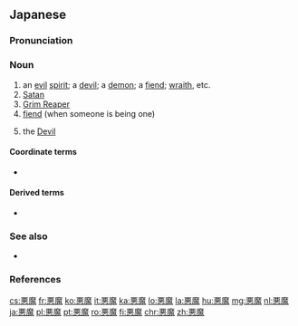 ==Japanese==
{{ja-kanjitab|あく|ま|yomi=o}}

===Pronunciation===
{{ja-pron|あくま|acc=a|acc_ref=NHK|y=go}}

===Noun===
{{ja-noun|あくま|kyu=惡魔}}

# an [[evil]] [[spirit]]; a [[devil]]; a [[demon]]; a [[fiend]]; [[wraith]], etc.
# [[Satan]]
# [[Grim Reaper]]
# [[fiend]] (when someone is being one)
# {{lb|ja|tarot|sort=あくま}} the [[devil|Devil]]

====Coordinate terms====
* {{ja-r|タロット|gloss=[[tarot]]}}

====Derived terms====
* {{ja-r|悪%魔の運|あく%まのうん|gloss=[[devil]]'s [[luck]]}}

===See also===
* {{ja-r|デーモン}}

===References===
<references/>
{{topics|ja|Theology|Religion|sort=あくま}}
[[cs:悪魔]]
[[fr:悪魔]]
[[ko:悪魔]]
[[it:悪魔]]
[[ka:悪魔]]
[[lo:悪魔]]
[[la:悪魔]]
[[hu:悪魔]]
[[mg:悪魔]]
[[nl:悪魔]]
[[ja:悪魔]]
[[pl:悪魔]]
[[pt:悪魔]]
[[ro:悪魔]]
[[fi:悪魔]]
[[chr:悪魔]]
[[zh:悪魔]]